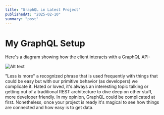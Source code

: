 ```yaml
---
title: "GraphQL in Latest Project"
publishedAt: "2025-02-10"
summary: "post"
---
```

# My GraphQL Setup

Here's a diagram showing how the client interacts with a GraphQL API:

![Alt text](/images/blog/graphql/graphql-essentials2.png "Graph QL Essentials")

"Less is more" a recognized phrase that is used frequently with things that could be easy 
but with our primitive behavior (as developers) we complicate it. Hated or loved, 
it's always an interesting topic talking or getting out of a traditional REST architecture 
to dive deep on other stuff, more developer friendly. In my opinion, GraphQL could be complicated
at first. Nonetheless, once your project is ready it's magical to see how things are connected and
how easy is to get data.


